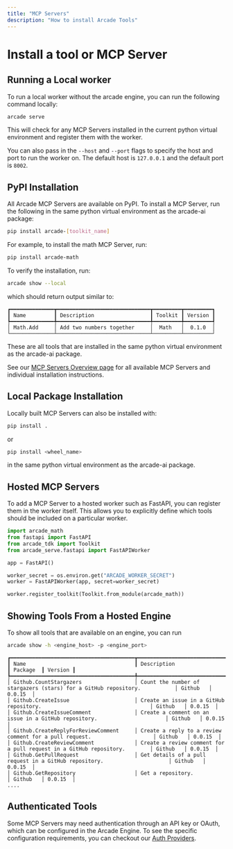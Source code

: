 ```yaml
---
title: "MCP Servers"
description: "How to install Arcade Tools"
---
```


# Install a tool or MCP Server

## Running a Local worker

To run a local worker without the arcade engine, you can run the following command locally:

```bash
arcade serve
```

This will check for any MCP Servers installed in the current python virtual environment and register them with the worker.

You can also pass in the `--host` and `--port` flags to specify the host and port to run the worker on. The default host is `127.0.0.1` and the default port is `8002`.

## PyPI Installation

All Arcade MCP Servers are available on PyPI. To install a MCP Server, run the following in the same python virtual environment as the arcade-ai package:

```bash
pip install arcade-[toolkit_name]
```

For example, to install the math MCP Server, run:

```bash
pip install arcade-math
```

To verify the installation, run:

```bash
arcade show --local
```

which should return output similar to:

```
┏━━━━━━━━━━━━━━┳━━━━━━━━━━━━━━━━━━━━━━━━━━━━━━┳━━━━━━━━━┳━━━━━━━━━┓
┃ Name         ┃ Description                  ┃ Toolkit ┃ Version ┃
┡━━━━━━━━━━━━━━╇━━━━━━━━━━━━━━━━━━━━━━━━━━━━━━╇━━━━━━━━━╇━━━━━━━━━┩
│ Math.Add     │ Add two numbers together     │  Math   │  0.1.0  │
└──────────────┴──────────────────────────────┴─────────┴─────────┘
```

These are all tools that are installed in the same python virtual environment as the arcade-ai package.

See our [MCP Servers Overview page](/mcp-servers) for all available MCP Servers and individual installation instructions.

## Local Package Installation

Locally built MCP Servers can also be installed with:

```python
pip install .
```

or

```python
pip install <wheel_name>
```

in the same python virtual environment as the arcade-ai package.

## Hosted MCP Servers

To add a MCP Server to a hosted worker such as FastAPI, you can register them in the worker itself. This allows you to explicitly define which tools should be included on a particular worker.

```python
import arcade_math
from fastapi import FastAPI
from arcade_tdk import Toolkit
from arcade_serve.fastapi import FastAPIWorker

app = FastAPI()

worker_secret = os.environ.get("ARCADE_WORKER_SECRET")
worker = FastAPIWorker(app, secret=worker_secret)

worker.register_toolkit(Toolkit.from_module(arcade_math))
```

## Showing Tools From a Hosted Engine

To show all tools that are available on an engine, you can run

```bash
arcade show -h <engine_host> -p <engine_port>
```

```
┏━━━━━━━━━━━━━━━━━━━━━━━━━━━━━━━━━━━━━━━━┳━━━━━━━━━━━━━━━━━━━━━━━━━━━━━━━━━━━━━━━━━━━━━━━━━━━━━━━━━━━━━━━━━━━━━━━━━━━┳━━━━━━━━━━┳━━━━━━━━━┓
┃ Name                                   ┃ Description                                                               ┃ Package  ┃ Version ┃
┡━━━━━━━━━━━━━━━━━━━━━━━━━━━━━━━━━━━━━━━━╇━━━━━━━━━━━━━━━━━━━━━━━━━━━━━━━━━━━━━━━━━━━━━━━━━━━━━━━━━━━━━━━━━━━━━━━━━━━╇━━━━━━━━━━╇━━━━━━━━━┩
│ Github.CountStargazers                 │ Count the number of stargazers (stars) for a GitHub repository.           │ Github   │ 0.0.15  │
│ Github.CreateIssue                     │ Create an issue in a GitHub repository.                                   │ Github   │ 0.0.15  │
│ Github.CreateIssueComment              │ Create a comment on an issue in a GitHub repository.                      │ Github   │ 0.0.15  │
│ Github.CreateReplyForReviewComment     │ Create a reply to a review comment for a pull request.                    │ Github   │ 0.0.15  │
│ Github.CreateReviewComment             │ Create a review comment for a pull request in a GitHub repository.        │ Github   │ 0.0.15  │
│ Github.GetPullRequest                  │ Get details of a pull request in a GitHub repository.                     │ Github   │ 0.0.15  │
│ Github.GetRepository                   │ Get a repository.                                                         │ Github   │ 0.0.15  │
....
```

## Authenticated Tools

Some MCP Servers may need authentication through an API key or OAuth, which can be configured in the Arcade Engine. To see the specific configuration requirements, you can checkout our [Auth Providers](/home/auth-providers).
